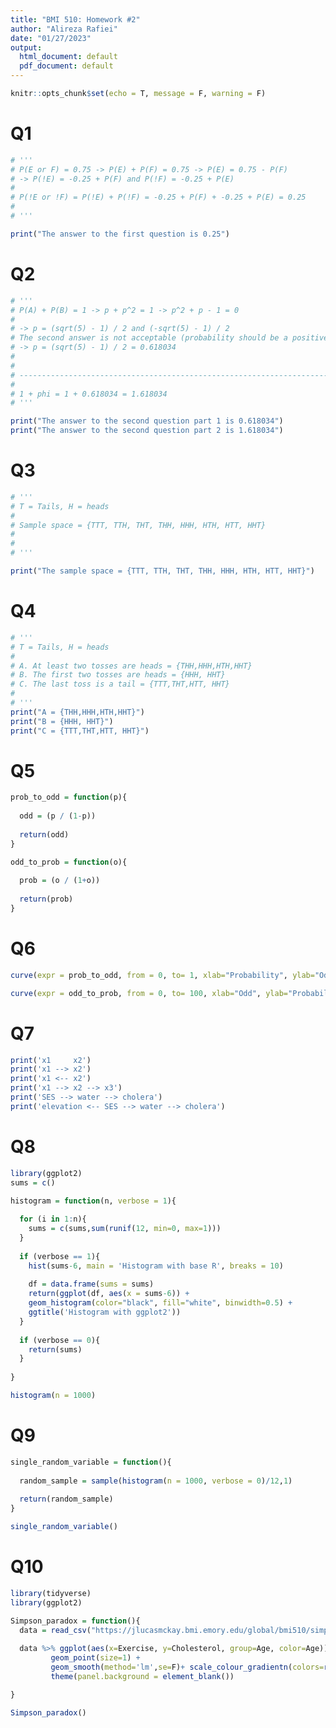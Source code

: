 ---
title: "BMI 510: Homework #2"
author: "Alireza Rafiei"
date: "01/27/2023"
output:
  html_document: default
  pdf_document: default
---

```{r setup, include=FALSE}
knitr::opts_chunk$set(echo = T, message = F, warning = F)
```


# Q1

```{r }
# '''
# P(E or F) = 0.75 -> P(E) + P(F) = 0.75 -> P(E) = 0.75 - P(F) 
# -> P(!E) = -0.25 + P(F) and P(!F) = -0.25 + P(E)
# 
# P(!E or !F) = P(!E) + P(!F) = -0.25 + P(F) + -0.25 + P(E) = 0.25
# 
# '''

print("The answer to the first question is 0.25")
```


# Q2

```{r }
# '''
# P(A) + P(B) = 1 -> p + p^2 = 1 -> p^2 + p - 1 = 0 
# 
# -> p = (sqrt(5) - 1) / 2 and (-sqrt(5) - 1) / 2 
# The second answer is not acceptable (probability should be a positive number)
# -> p = (sqrt(5) - 1) / 2 = 0.618034
# 
# 
# -----------------------------------------------------------------------
# 
# 1 + phi = 1 + 0.618034 = 1.618034
# '''

print("The answer to the second question part 1 is 0.618034")
print("The answer to the second question part 2 is 1.618034")
```


# Q3

```{r }
# '''
# T = Tails, H = heads
# 
# Sample space = {TTT, TTH, THT, THH, HHH, HTH, HTT, HHT}
# 
# 
# '''

print("The sample space = {TTT, TTH, THT, THH, HHH, HTH, HTT, HHT}")
```


# Q4

```{r }
# '''
# T = Tails, H = heads
# 
# A. At least two tosses are heads = {THH,HHH,HTH,HHT}
# B. The first two tosses are heads = {HHH, HHT}
# C. The last toss is a tail = {TTT,THT,HTT, HHT}
# 
# '''
print("A = {THH,HHH,HTH,HHT}")
print("B = {HHH, HHT}")
print("C = {TTT,THT,HTT, HHT}")
```


# Q5

```{r }
prob_to_odd = function(p){
  
  odd = (p / (1-p))
  
  return(odd)
}

odd_to_prob = function(o){
  
  prob = (o / (1+o))
  
  return(prob)
}
```


# Q6

```{r }
curve(expr = prob_to_odd, from = 0, to= 1, xlab="Probability", ylab="Odd")

curve(expr = odd_to_prob, from = 0, to= 100, xlab="Odd", ylab="Probability")

```


# Q7

```{r }
print('x1     x2')
print('x1 --> x2')
print('x1 <-- x2')
print('x1 --> x2 --> x3')
print('SES --> water --> cholera')
print('elevation <-- SES --> water --> cholera')

```


# Q8

```{r }
library(ggplot2)
sums = c()

histogram = function(n, verbose = 1){
  
  for (i in 1:n){
    sums = c(sums,sum(runif(12, min=0, max=1)))
  }
  
  if (verbose == 1){
    hist(sums-6, main = 'Histogram with base R', breaks = 10)
    
    df = data.frame(sums = sums)
    return(ggplot(df, aes(x = sums-6)) +
    geom_histogram(color="black", fill="white", binwidth=0.5) +
    ggtitle('Histogram with ggplot2'))
  }
  
  if (verbose == 0){
    return(sums)
  }
  
}

histogram(n = 1000)
```


# Q9

```{r }
single_random_variable = function(){
  
  random_sample = sample(histogram(n = 1000, verbose = 0)/12,1)
  
  return(random_sample)
}

single_random_variable()
```


# Q10

```{r }
library(tidyverse)
library(ggplot2)

Simpson_paradox = function(){
  data = read_csv("https://jlucasmckay.bmi.emory.edu/global/bmi510/simpson_data.csv")
  
  data %>% ggplot(aes(x=Exercise, y=Cholesterol, group=Age, color=Age))+
         geom_point(size=1) + 
         geom_smooth(method='lm',se=F)+ scale_colour_gradientn(colors=rev(rainbow(5)))+
         theme(panel.background = element_blank())

}

Simpson_paradox()
```




